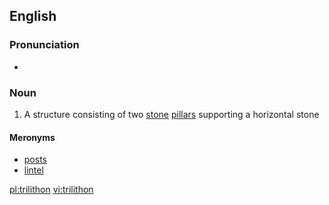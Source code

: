 ==English==
{{wikipedia}}

===Pronunciation===
* {{IPA|/ˈtraɪ.lɪ.θɔn/|lang=en}}

===Noun===
{{en-noun}}

# A structure consisting of two [[stone]] [[pillar]]s supporting a horizontal stone

====Meronyms====
* [[post]]s
* [[lintel]]

[[pl:trilithon]]
[[vi:trilithon]]